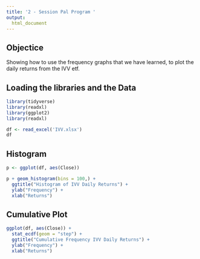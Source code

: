 ---
title: '2 - Session Pal Program '
output: 
  html_document
---

## Objectice

Showing how to use the frequency graphs that we have learned, to plot the daily returns from the IVV etf.


## Loading the libraries and the Data

```{r message=FALSE, warning=FALSE}
library(tidyverse)
library(readxl)
library(ggplot2)
library(readxl)

df <- read_excel('IVV.xlsx')
df
```

## Histogram

```{r}
p <- ggplot(df, aes(Close))

p + geom_histogram(bins = 100,) +
  ggtitle("Histogram of IVV Daily Returns") +
  ylab("Frequency") +
  xlab("Returns")
```
## Cumulative Plot

```{r}
ggplot(df, aes(Close)) +
  stat_ecdf(geom = "step") +
  ggtitle("Cumulative Frequency IVV Daily Returns") +
  ylab("Frequency") +
  xlab("Returns")
```

